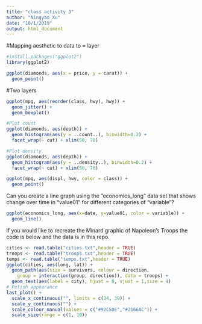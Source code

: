 ```yaml
---
title: "class activity 3"
author: "Ningyao Xu"
date: "10/1/2019"
output: html_document
---
```


#Mapping aesthetic to data to = layer
```r
#install.packages("ggplot2")
library(ggplot2)

ggplot(diamonds, aes(x = price, y = carat)) +
  geom_point()
```

#Two layers
```r
ggplot(mpg, aes(reorder(class, hwy), hwy)) +
  geom_jitter() +
  geom_boxplot()
```

```r

#Plot count
ggplot(diamonds, aes(depth)) +
  geom_histogram(aes(y = ..count..), binwidth=0.2) +
  facet_wrap(~ cut) + xlim(50, 70)

#Plot density
ggplot(diamonds, aes(depth)) +
  geom_histogram(aes(y = ..density..), binwidth=0.2) +
  facet_wrap(~ cut) + xlim(50, 70)
```

```r
ggplot(mpg, aes(displ, hwy, color = class)) +
  geom_point()

```

Can you create a line graph using the "economics_long" data set that shows change over time in "value01" for different categories of "variable"?

```r

ggplot(economics_long, aes(x=date, y=value01, color = variable)) +
  geom_line()

```

If you would like to recreate the Minard graphic of Napoleon's Troops the code is below and the data is in this repo.

```r
cities <- read.table("cities.txt",header = TRUE)
troops <- read.table("troops.txt",header = TRUE)
temps <- read.table("temps.txt",header = TRUE)
ggplot(cities, aes(long, lat)) +
  geom_path(aes(size = survivors, colour = direction,
    group = interaction(group, direction)), data = troops) +
  geom_text(aes(label = city), hjust = 0, vjust = 1,size = 4)
# Polish appearance
last_plot() +
  scale_x_continuous("", limits = c(24, 39)) +
  scale_y_continuous("") +
  scale_colour_manual(values = c("#92C5DE","#2166AC")) +
  scale_size(range = c(1, 10))
```

